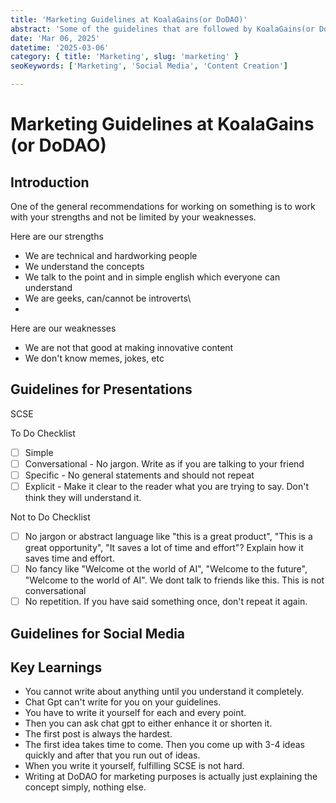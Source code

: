 ```yaml
---
title: 'Marketing Guidelines at KoalaGains(or DoDAO)'
abstract: 'Some of the guidelines that are followed by KoalaGains(or DoDAO) for marketing content.'
date: 'Mar 06, 2025'
datetime: '2025-03-06'
category: { title: 'Marketing', slug: 'marketing' }
seoKeywords: ['Marketing', 'Social Media', 'Content Creation']

---
```


# Marketing Guidelines at KoalaGains (or DoDAO)


## Introduction
One of the general recommendations for working on something is to work with your strengths and not be limited by
your weaknesses.

Here are our strengths
- We are technical and hardworking people
- We understand the concepts
- We talk to the point and in simple english which everyone can understand
- We are geeks, can/cannot be introverts\
- 


Here are our weaknesses
- We are not that good at making innovative content
- We don't know memes, jokes, etc

## Guidelines for Presentations
SCSE

To Do Checklist
- [ ] Simple
- [ ] Conversational - No jargon. Write as if you are talking to your friend
- [ ] Specific - No general statements and should not repeat
- [ ] Explicit - Make it clear to the reader what you are trying to say. Don't think they will understand it.

Not to Do Checklist
- [ ] No jargon or abstract language like "this is a great product", "This is a great opportunity", "It saves a lot of time and effort"? Explain how it saves time and effort.
- [ ] No fancy like "Welcome ot the world of AI", "Welcome to the future", "Welcome to the world of AI". We dont talk to friends like this. This is not conversational
- [ ] No repetition. If you have said something once, don't repeat it again.

## Guidelines for Social Media

## Key Learnings

* You cannot write about anything until you understand it completely.
* Chat Gpt can't write for you on your guidelines.
* You have to write it yourself for each and every point. 
* Then you can ask chat gpt to either enhance it or shorten it.
* The first post is always the hardest.
* The first idea takes time to come. Then you come up with 3-4 ideas quickly and after that you run out of ideas. 
* When you write it yourself, fulfilling SCSE is not hard.
* Writing at DoDAO for marketing purposes is actually just explaining the concept simply, nothing else. 

